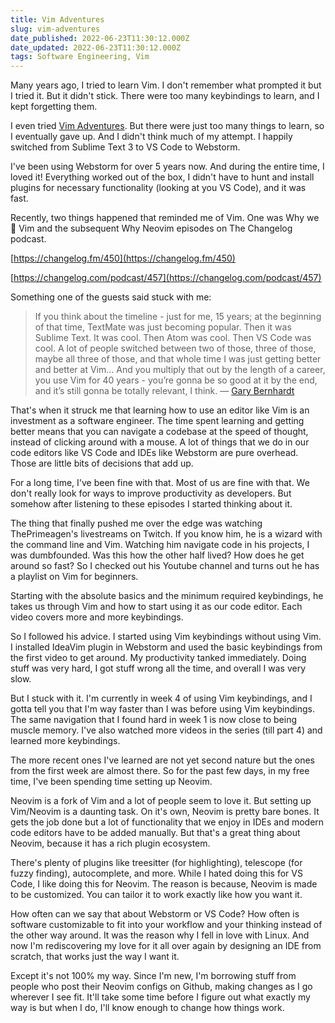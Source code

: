 ```yaml
---
title: Vim Adventures
slug: vim-adventures
date_published: 2022-06-23T11:30:12.000Z
date_updated: 2022-06-23T11:30:12.000Z
tags: Software Engineering, Vim
---
```


Many years ago, I tried to learn Vim. I don't remember what prompted it but I tried it. But it didn't stick. There were too many keybindings to learn, and I kept forgetting them.

I even tried [Vim Adventures](https://vim-adventures.com/). But there were just too many things to learn, so I eventually gave up. And I didn't think much of my attempt. I happily switched from Sublime Text 3 to VS Code to Webstorm.

I've been using Webstorm for over 5 years now. And during the entire time, I loved it! Everything worked out of the box, I didn't have to hunt and install plugins for necessary functionality (looking at you VS Code), and it was fast.

Recently, two things happened that reminded me of Vim. One was Why we 💚 Vim and the subsequent Why Neovim episodes on The Changelog podcast.

[https://changelog.fm/450](https://changelog.fm/450)

[https://changelog.com/podcast/457](https://changelog.com/podcast/457)

Something one of the guests said stuck with me:

> If you think about the timeline - just for me, 15 years; at the beginning of that time, TextMate was just becoming popular. Then it was Sublime Text. It was cool. Then Atom was cool. Then VS Code was cool. A lot of people switched between two of those, three of those, maybe all three of those, and that whole time I was just getting better and better at Vim… And you multiply that out by the length of a career, you use Vim for 40 years - you’re gonna be so good at it by the end, and it’s still gonna be totally relevant, I think. — [Gary Bernhardt](https://twitter.com/garybernhardt)

That's when it struck me that learning how to use an editor like Vim is an investment as a software engineer. The time spent learning and getting better means that you can navigate a codebase at the speed of thought, instead of clicking around with a mouse. A lot of things that we do in our code editors like VS Code and IDEs like Webstorm are pure overhead. Those are little bits of decisions that add up.

For a long time, I've been fine with that. Most of us are fine with that. We don't really look for ways to improve productivity as developers. But somehow after listening to these episodes I started thinking about it.

The thing that finally pushed me over the edge was watching ThePrimeagen's livestreams on Twitch. If you know him, he is a wizard with the command line and Vim. Watching him navigate code in his projects, I was dumbfounded. Was this how the other half lived? How does he get around so fast? So I checked out his Youtube channel and turns out he has a playlist on Vim for beginners.

Starting with the absolute basics and the minimum required keybindings, he takes us through Vim and how to start using it as our code editor. Each video covers more and more keybindings.

So I followed his advice. I started using Vim keybindings without using Vim. I installed IdeaVim plugin in Webstorm and used the basic keybindings from the first video to get around. My productivity tanked immediately. Doing stuff was very hard, I got stuff wrong all the time, and overall I was very slow.

But I stuck with it. I'm currently in week 4 of using Vim keybindings, and I gotta tell you that I'm way faster than I was before using Vim keybindings. The same navigation that I found hard in week 1 is now close to being muscle memory. I've also watched more videos in the series (till part 4) and learned more keybindings.

The more recent ones I've learned are not yet second nature but the ones from the first week are almost there. So for the past few days, in my free time, I've been spending time setting up Neovim.

Neovim is a fork of Vim and a lot of people seem to love it. But setting up Vim/Neovim is a daunting task. On it's own, Neovim is pretty bare bones. It gets the job done but a lot of functionality that we enjoy in IDEs and modern code editors have to be added manually. But that's a great thing about Neovim, because it has a rich plugin ecosystem.

There's plenty of plugins like treesitter (for highlighting), telescope (for fuzzy finding), autocomplete, and more. While I hated doing this for VS Code, I like doing this for Neovim. The reason is because, Neovim is made to be customized. You can tailor it to work exactly like how you want it.

How often can we say that about Webstorm or VS Code? How often is software customizable to fit into your workflow and your thinking instead of the other way around. It was the reason why I fell in love with Linux. And now I'm rediscovering my love for it all over again by designing an IDE from scratch, that works just the way I want it.

Except it's not 100% my way. Since I'm new, I'm borrowing stuff from people who post their Neovim configs on Github, making changes as I go wherever I see fit. It'll take some time before I figure out what exactly my way is but when I do, I'll know enough to change how things work.
